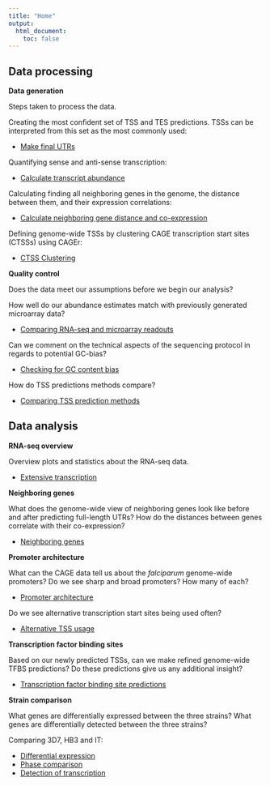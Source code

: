 ```yaml
---
title: "Home"
output:
  html_document:
    toc: false
---
```


## Data processing

**Data generation**

Steps taken to process the data.

Creating the most confident set of TSS and TES predictions. TSSs can be interpreted from this set as the most commonly used:

* [Make final UTRs](final_utrs.html)

Quantifying sense and anti-sense transcription:

* [Calculate transcript abundance](calculate_transcript_abundance.html)

Calculating finding all neighboring genes in the genome, the distance between them, and their expression correlations:

* [Calculate neighboring gene distance and co-expression](process_neighboring_genes.html)

Defining genome-wide TSSs by clustering CAGE transcription start sites (CTSSs) using CAGEr:

* [CTSS Clustering](ctss_clustering.html)

**Quality control**

Does the data meet our assumptions before we begin our analysis?

How well do our abundance estimates match with previously generated microarray data?

* [Comparing RNA-seq and microarray readouts](array_correlations.html)

Can we comment on the technical aspects of the sequencing protocol in regards to potential GC-bias?

* [Checking for GC content bias](gcbias.html)

How do TSS predictions methods compare?

* [Comparing TSS prediction methods](comparing_utrs.html)

## Data analysis

**RNA-seq overview**

Overview plots and statistics about the RNA-seq data.

* [Extensive transcription](extensive_transcription.html)

**Neighboring genes**

What does the genome-wide view of neighboring genes look like before and after predicting full-length UTRs? How do the distances between genes correlate with their co-expression?

* [Neighboring genes](analyze_neighboring_genes.html)

**Promoter architecture**

What can the CAGE data tell us about the *falciparum* genome-wide promoters? Do we see sharp and broad promoters? How many of each?

* [Promoter architecture](promoter_architecture.html)

Do we see alternative transcription start sites being used often? 

* [Alternative TSS usage](dynamic_tss.html)

**Transcription factor binding sites**

Based on our newly predicted TSSs, can we make refined genome-wide TFBS predictions? Do these predictions give us any additional insight?

* [Transcription factor binding site predictions](tfbs_analysis.html)

**Strain comparison**

What genes are differentially expressed between the three strains? What genes are differentially detected between the three strains?

Comparing 3D7, HB3 and IT:

* [Differential expression](strain_differential_expression.html)
* [Phase comparison](strain_differential_phase.html)
* [Detection of transcription](strain_differential_detection.html)
